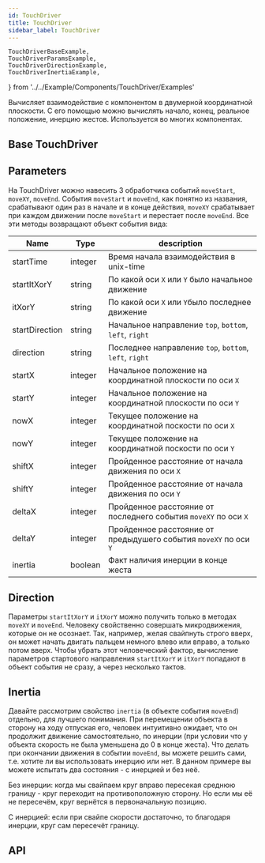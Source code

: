 ```yaml
---
id: TouchDriver
title: TouchDriver
sidebar_label: TouchDriver
---
```


    TouchDriverBaseExample,
    TouchDriverParamsExample,
    TouchDriverDirectionExample,
    TouchDriverInertiaExample,
} from '../../Example/Components/TouchDriver/Examples'

Вычисляет взаимодействие с компонентом в двумерной координатной плоскости. 
С его помощью можно вычислять начало, конец, реальное положение, инерцию жестов. Используется во многих компонентах.

## Base TouchDriver

<TouchDriverBaseExample />

## Parameters

На TouchDriver можно навесить 3 обработчика событий `moveStart`, `moveXY`, `moveEnd`.
События `moveStart` и `moveEnd`, как понятно из названия, срабатывают один раз в начале и в конце действия, `moveXY` срабатывает при каждом движении после `moveStart` и перестает после `moveEnd`.
Все эти методы возвращают объект события вида:

| Name           | Type    | description        |
| -------------- | ------- | ------------------ |
| startTime      | integer | Время начала взаимодействия в unix-time |
| startItXorY    | string  | По какой оси `X` или `Y` было начальное движение  |
| itXorY         | string  | По какой оси `X` или `Y`было последнее движение |
| startDirection | string  | Начальное направление `top`, `bottom`, `left`, `right` |
| direction      | string  | Последнее направление `top`, `bottom`, `left`, `right` |
| startX         | integer | Начальное положение на координатной плоскости по оси `X` |
| startY         | integer | Начальное положение на координатной плоскости по оси `Y` |
| nowX           | integer | Текущее положение на координатной поскости по оси `X` |
| nowY           | integer | Текущее положение на координатной поскости по оси `Y` |
| shiftX         | integer | Пройденное расстояние от начала движения по оси `X` |
| shiftY         | integer | Пройденное расстояние от начала движения по оси `Y` |
| deltaX         | integer | Пройденное расстояние от последнего события `moveXY` по оси `X` |
| deltaY         | integer | Пройденное расстояние от предыдушего события `moveXY` по оси `Y` |
| inertia        | boolean | Факт наличия инерции в конце жеста |

<TouchDriverParamsExample />

## Direction

Параметры `startItXorY` и `itXorY` можно получить только в методах `moveXY` и `moveEnd`. 
Человеку свойственно совершать микродвижения, которые он не осознает. 
Так, например, желая свайпнуть строго вверх, он может начать двигать пальцем немного влево или вправо, а только потом вверх. 
Чтобы убрать этот человеческий фактор, вычисление параметров стартового направления `startItXorY` и `itXorY` попадают в объект события не сразу, а через несколько тактов.

<TouchDriverDirectionExample />

## Inertia

Давайте рассмотрим свойство `inertia` (в объекте события `moveEnd`) отдельно, для лучшего понимания. 
При перемещении объекта в сторону на ходу отпуская его, человек интуитивно ожидает, что он продолжит движение самостоятельно, по инерции (при условии что у объекта скорость не была уменьшена до 0 в конце жеста). 
Что делать при окончании движения в событии `moveEnd`, вы можете решить сами, т.е. хотите ли вы использовать инерцию или нет.
В данном примере вы можете испытать два состояния - с инерцией и без неё.

Без инерции: когда мы свайпаем круг вправо пересекая среднюю границу - круг переходит на противоположную сторону. 
Но если мы её не пересечём, круг вернётся в первоначальную позицию.

С инерцией: если при свайпе скорости достаточно, то благодаря инерции, круг сам пересечёт границу.

<TouchDriverInertiaExample />

## API

<ApiDoc name='TouchDriver' />
